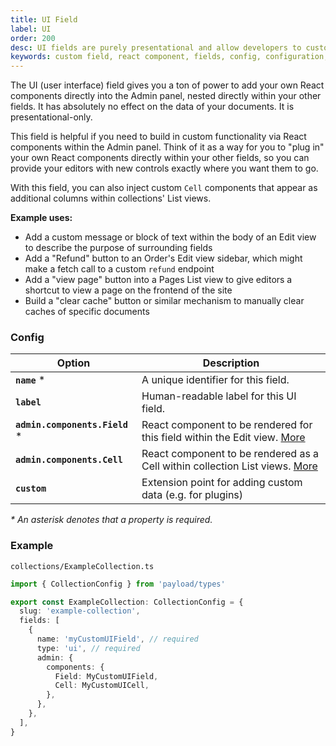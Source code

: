 ```yaml
---
title: UI Field
label: UI
order: 200
desc: UI fields are purely presentational and allow developers to customize the admin panel to a very fine degree, including adding actions and other functions.
keywords: custom field, react component, fields, config, configuration, documentation, Content Management System, cms, headless, javascript, node, react, express
---
```


<Banner>
  The UI (user interface) field gives you a ton of power to add your own React components directly
  into the Admin panel, nested directly within your other fields. It has absolutely no effect on the
  data of your documents. It is presentational-only.
</Banner>

This field is helpful if you need to build in custom functionality via React components within the Admin panel. Think of it as a way for you to "plug in" your own React components directly within your other fields, so you can provide your editors with new controls exactly where you want them to go.

With this field, you can also inject custom `Cell` components that appear as additional columns within collections' List views.

**Example uses:**

- Add a custom message or block of text within the body of an Edit view to describe the purpose of surrounding fields
- Add a "Refund" button to an Order's Edit view sidebar, which might make a fetch call to a custom `refund` endpoint
- Add a "view page" button into a Pages List view to give editors a shortcut to view a page on the frontend of the site
- Build a "clear cache" button or similar mechanism to manually clear caches of specific documents

### Config

| Option                          | Description                                                                                                            |
| ------------------------------- | ---------------------------------------------------------------------------------------------------------------------- |
| **`name`** \*                   | A unique identifier for this field.                                                                                    |
| **`label`**                     | Human-readable label for this UI field.                                                                                |
| **`admin.components.Field`** \* | React component to be rendered for this field within the Edit view. [More](/docs/admin/components/#field-component)    |
| **`admin.components.Cell`**     | React component to be rendered as a Cell within collection List views. [More](/docs/admin/components/#field-component) |
| **`custom`**                    | Extension point for adding custom data (e.g. for plugins)                                                              |

_\* An asterisk denotes that a property is required._

### Example

`collections/ExampleCollection.ts`

```ts
import { CollectionConfig } from 'payload/types'

export const ExampleCollection: CollectionConfig = {
  slug: 'example-collection',
  fields: [
    {
      name: 'myCustomUIField', // required
      type: 'ui', // required
      admin: {
        components: {
          Field: MyCustomUIField,
          Cell: MyCustomUICell,
        },
      },
    },
  ],
}
```
